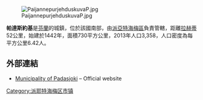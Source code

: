 [[Image:PaijannepurjehduskuvaP.jpg|right]]

'''帕達斯約基'''是[[芬蘭|芬蘭]]的城鎮，位於該國南部，由[[派亞特海梅區|派亞特海梅區]]負責管轄，距離[[拉赫蒂|拉赫蒂]]52公里，始建於1442年，面積730平方公里，2013年人口3,358，人口密度為每平方公里6.42人。

==外部連結==
*[https://web.archive.org/web/20160201064847/http://www.padasjoki.fi/ Municipality of Padasjoki] – Official website {{fi icon}}

{{Finland-geo-stub}}
[[Category:派耶特海梅区市镇|Category:派耶特海梅区市镇]]